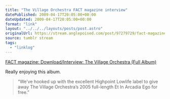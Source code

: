 ```yaml
---
title: "The Village Orchestra FACT magazine interview"
datePublished: 2009-04-17T20:05:00+00:00
dateUpdated: 2009-04-17T20:05:00+00:00
format: "link"
layout: "../../../layouts/posts/post.astro"
originalUrl: https://stream.anglepoised.com/post/97279729/fact-magazine-downloadinterview-the-village
source: tumblr stream
tags:
  - "linklog"
---
```


[FACT magazine: Download/Interview: The Village Orchestra (Full Album)][1]

Really enjoying this album.

> &ldquo;We&rsquo;ve hooked up with the excellent Highpoint Lowlife label to give away The Village Orchestra&rsquo;s 2005 full-length Et In Arcadia Ego for free.&rdquo;

[1]: http://www.factmagazine.co.uk/index.php?option=com_content&task=view&id=2318&Itemid=99

